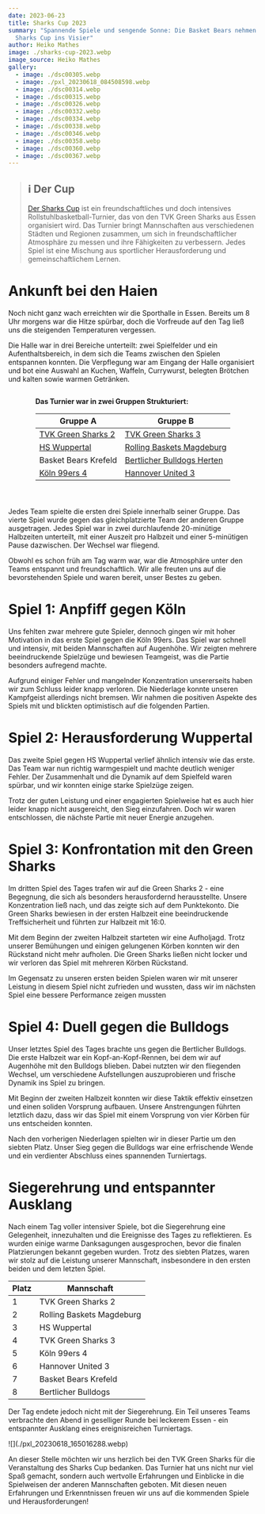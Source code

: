```yaml
---
date: 2023-06-23
title: Sharks Cup 2023
summary: "Spannende Spiele und sengende Sonne: Die Basket Bears nehmen den
  Sharks Cup ins Visier"
author: Heiko Mathes
image: ./sharks-cup-2023.webp
image_source: Heiko Mathes
gallery:
  - image: ./dsc00305.webp
  - image: ./pxl_20230618_084508598.webp
  - image: ./dsc00314.webp
  - image: ./dsc00315.webp
  - image: ./dsc00326.webp
  - image: ./dsc00332.webp
  - image: ./dsc00334.webp
  - image: ./dsc00338.webp
  - image: ./dsc00346.webp
  - image: ./dsc00358.webp
  - image: ./dsc00360.webp
  - image: ./dsc00367.webp
---
```



> ## ℹ️ Der Cup
> 
> [Der Sharks Cup](https://www.tvk-essen.de/sharks-cup/) ist ein freundschaftliches und doch intensives Rollstuhlbasketball-Turnier, das von den TVK Green Sharks aus Essen organisiert wird. Das Turnier bringt Mannschaften aus verschiedenen Städten und Regionen zusammen, um sich in freundschaftlicher Atmosphäre zu messen und ihre Fähigkeiten zu verbessern. Jedes Spiel ist eine Mischung aus sportlicher Herausforderung und gemeinschaftlichem Lernen.

# Ankunft bei den Haien

Noch nicht ganz wach erreichten wir die Sporthalle in Essen. Bereits um 8 Uhr morgens war die Hitze spürbar, doch die Vorfreude auf den Tag ließ uns die steigenden Temperaturen vergessen.

Die Halle war in drei Bereiche unterteilt: zwei Spielfelder und ein Aufenthaltsbereich, in dem sich die Teams zwischen den Spielen entspannen konnten. Die Verpflegung war am Eingang der Halle organisiert und bot eine Auswahl an Kuchen, Waffeln, Currywurst, belegten Brötchen und kalten sowie warmen Getränken.

<div class="grid grid-cols-1 lg:grid-cols-2" style="display: flex; margin-top: 0.5rem">
  <IFrameCard height="315" style="margin: auto; margin-bottom: 1.5rem; max-width: 560px;" src='https://www.youtube-nocookie.com/embed/youcRALe-Is' />
  <div style="margin-top:0; padding-top: 0; padding-bottom: 0">

**Das Turnier war in zwei Gruppen Strukturiert:**

<div class="table is-bordered is-striped" markdown="1" style="margin-bottom: 1rem">

| **Gruppe A** | **Gruppe B** |
| ---------------------| ------------------------- |
| [TVK Green Sharks 2](https://green-sharks.chayns.site/) | [TVK Green Sharks 3](https://green-sharks.chayns.site/) |
| [HS Wuppertal](https://hsw-wuppertal.de/rollstuhlsport/) | [Rolling Baskets Magdeburg](http://fsv1895.de/fsv-rehasport) |
| Basket Bears Krefeld | [Bertlicher Bulldogs Herten](https://www.facebook.com/people/Bertlicher-Bulldogs/100057492428574/)  |
| [Köln 99ers 4](https://www.koeln99ers.de) | [Hannover United 3](https://www.hannover-united.de/teams/united-iii/united-iii-team-2020-2021) |

</div>
</div>
</div>


Jedes Team spielte die ersten drei Spiele innerhalb seiner Gruppe. Das vierte Spiel wurde gegen das gleichplatzierte Team der anderen Gruppe ausgetragen. Jedes Spiel war in zwei durchlaufende 20-minütige Halbzeiten unterteilt, mit einer Auszeit pro Halbzeit und einer 5-minütigen Pause dazwischen. Der Wechsel war fliegend.

Obwohl es schon früh am Tag warm war, war die Atmosphäre unter den Teams entspannt und freundschaftlich. Wir alle freuten uns auf die bevorstehenden Spiele und waren bereit, unser Bestes zu geben.

# Spiel 1: Anpfiff gegen Köln

Uns fehlten zwar mehrere gute Spieler, dennoch gingen wir mit hoher Motivation in das erste Spiel gegen die Köln 99ers. Das Spiel war schnell und intensiv, mit beiden Mannschaften auf Augenhöhe. Wir zeigten mehrere beeindruckende Spielzüge und bewiesen Teamgeist, was die Partie besonders aufregend machte.

Aufgrund einiger Fehler und mangelnder Konzentration unsererseits haben wir zum Schluss leider knapp verloren. Die Niederlage konnte unseren Kampfgeist allerdings nicht bremsen. Wir nahmen die positiven Aspekte des Spiels mit und blickten optimistisch auf die folgenden Partien.

# Spiel 2: Herausforderung Wuppertal

Das zweite Spiel gegen HS Wuppertal verlief ähnlich intensiv wie das erste. Das Team war nun richtig warmgespielt und machte deutlich weniger Fehler. Der Zusammenhalt und die Dynamik auf dem Spielfeld waren spürbar, und wir konnten einige starke Spielzüge zeigen.

Trotz der guten Leistung und einer engagierten Spielweise hat es auch hier leider knapp nicht ausgereicht, den Sieg einzufahren. Doch wir waren entschlossen, die nächste Partie mit neuer Energie anzugehen.

# Spiel 3: Konfrontation mit den Green Sharks

Im dritten Spiel des Tages trafen wir auf die Green Sharks 2 - eine Begegnung, die sich als besonders herausfordernd herausstellte. Unsere Konzentration ließ nach, und das zeigte sich auf dem Punktekonto. Die Green Sharks bewiesen in der ersten Halbzeit eine beeindruckende Treffsicherheit und führten zur Halbzeit mit 16:0.

Mit dem Beginn der zweiten Halbzeit starteten wir eine Aufholjagd. Trotz unserer Bemühungen und einigen gelungenen Körben konnten wir den Rückstand nicht mehr aufholen. Die Green Sharks ließen nicht locker und wir verloren das Spiel mit mehreren Körben Rückstand.

Im Gegensatz zu unseren ersten beiden Spielen waren wir mit unserer Leistung in diesem Spiel nicht zufrieden und wussten, dass wir im nächsten Spiel eine bessere Performance zeigen mussten

# Spiel 4: Duell gegen die Bulldogs

Unser letztes Spiel des Tages brachte uns gegen die Bertlicher Bulldogs. Die erste Halbzeit war ein Kopf-an-Kopf-Rennen, bei dem wir auf Augenhöhe mit den Bulldogs blieben. Dabei nutzten wir den fliegenden Wechsel, um verschiedene Aufstellungen auszuprobieren und frische Dynamik ins Spiel zu bringen.

Mit Beginn der zweiten Halbzeit konnten wir diese Taktik effektiv einsetzen und einen soliden Vorsprung aufbauen. Unsere Anstrengungen führten letztlich dazu, dass wir das Spiel mit einem Vorsprung von vier Körben für uns entscheiden konnten.

Nach den vorherigen Niederlagen spielten wir in dieser Partie um den siebten Platz. Unser Sieg gegen die Bulldogs war eine erfrischende Wende und ein verdienter Abschluss eines spannenden Turniertags.

# Siegerehrung und entspannter Ausklang

Nach einem Tag voller intensiver Spiele, bot die Siegerehrung eine Gelegenheit, innezuhalten und die Ereignisse des Tages zu reflektieren. Es wurden einige warme Danksagungen ausgesprochen, bevor die finalen Platzierungen bekannt gegeben wurden. Trotz des siebten Platzes, waren wir stolz auf die Leistung unserer Mannschaft, insbesondere in den ersten beiden und dem letzten Spiel.

<div class="table is-narrow is-bordered is-striped" markdown="1" style="margin-bottom: 1rem; max-width: 310px">

| **Platz** | **Mannschaft**            |
| ----------| ------------------------- |
| 1         | TVK Green Sharks 2        |
| 2         | Rolling Baskets Magdeburg |
| 3         | HS Wuppertal              |
| 4         | TVK Green Sharks 3        |
| 5         | Köln 99ers 4              |
| 6         | Hannover United 3         |
| 7         | Basket Bears Krefeld      |
| 8         | Bertlicher Bulldogs       |

</div>

Der Tag endete jedoch nicht mit der Siegerehrung. Ein Teil unseres Teams verbrachte den Abend in geselliger Runde bei leckerem Essen - ein entspannter Ausklang eines ereignisreichen Turniertags.

<div class="w-full lg:w-1/2" style="margin: auto">
  ![](./pxl_20230618_165016288.webp)
</div>

An dieser Stelle möchten wir uns herzlich bei den TVK Green Sharks für die Veranstaltung des Sharks Cup bedanken. Das Turnier hat uns nicht nur viel Spaß gemacht, sondern auch wertvolle Erfahrungen und Einblicke in die Spielweisen der anderen Mannschaften geboten. Mit diesen neuen Erfahrungen und Erkenntnissen freuen wir uns auf die kommenden Spiele und Herausforderungen!
